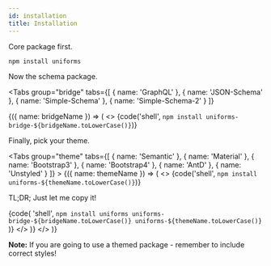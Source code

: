 ```yaml
---
id: installation
title: Installation
---
```



Core package first.

```shell
npm install uniforms
```

Now the schema package.

<Tabs
  group="bridge"
  tabs={[
    { name: 'GraphQL' },
    { name: 'JSON-Schema' },
    { name: 'Simple-Schema' },
    { name: 'Simple-Schema-2' }
  ]}
>
  {({ name: bridgeName }) => (
    <>
      {code('shell', `npm install uniforms-bridge-${bridgeName.toLowerCase()}`)}
      <p>Finally, pick your theme.</p>
      <Tabs
        group="theme"
        tabs={[
          { name: 'Semantic' },
          { name: 'Material' },
          { name: 'Bootstrap3' },
          { name: 'Bootstrap4' },
          { name: 'AntD' },
          { name: 'Unstyled' }
        ]}
      >
        {({ name: themeName }) => (
          <>
            {code('shell', `npm install uniforms-${themeName.toLowerCase()}`)}
            <p>TL;DR; Just let me copy it!</p>
            {code(
              'shell',
              `npm install uniforms uniforms-bridge-${bridgeName.toLowerCase()} uniforms-${themeName.toLowerCase()}`
            )}
          </>
        )}
      </Tabs>
    </>
  )}
</Tabs>

**Note:** If you are going to use a themed package - remember to include correct styles!
